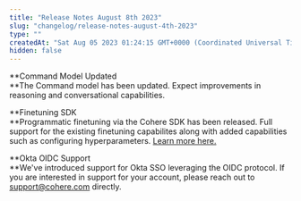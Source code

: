 ```yaml
---
title: "Release Notes August 8th 2023"
slug: "changelog/release-notes-august-4th-2023"
type: ""
createdAt: "Sat Aug 05 2023 01:24:15 GMT+0000 (Coordinated Universal Time)"
hidden: false
---
```

**Command Model Updated  
**The Command model has been updated. Expect improvements in reasoning and conversational capabilities.

**Finetuning SDK  
**Programmatic finetuning via the Cohere SDK has been released. Full support for the existing finetuning capabilites along with added capabilities such as configuring hyperparameters. [Learn more here.](/docs/fine-tuning-with-the-python-sdk)

**Okta OIDC Support  
**We've introduced support for Okta SSO leveraging the OIDC protocol. If you are interested in support for your account, please reach out to [support@cohere.com](mailto:support@cohere.com) directly.

